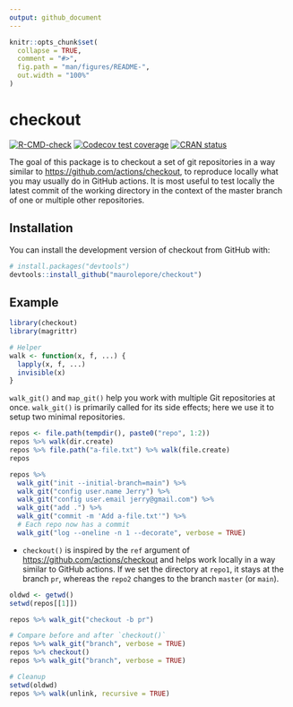 ```yaml
---
output: github_document
---
```


<!-- README.md is generated from README.Rmd. Please edit that file -->

```r
knitr::opts_chunk$set(
  collapse = TRUE,
  comment = "#>",
  fig.path = "man/figures/README-",
  out.width = "100%"
)
```

# checkout

<!-- badges: start -->
[![R-CMD-check](https://github.com/maurolepore/checkout/workflows/R-CMD-check/badge.svg)](https://github.com/maurolepore/checkout/actions)
[![Codecov test coverage](https://codecov.io/gh/maurolepore/checkout/branch/main/graph/badge.svg)](https://codecov.io/gh/maurolepore/checkout?branch=main)
[![CRAN status](https://www.r-pkg.org/badges/version/checkout)](https://CRAN.R-project.org/package=checkout)
<!-- badges: end -->

The goal of this package is to checkout a set of git repositories in a way
similar to <https://github.com/actions/checkout>, to reproduce locally what you
may usually do in GitHub actions. It is most useful to test locally the latest
commit of the working directory in the context of the master branch of one or
multiple other repositories.

## Installation

You can install the development version of checkout from GitHub with:

``` r
# install.packages("devtools")
devtools::install_github("maurolepore/checkout")
```

## Example

```r
library(checkout)
library(magrittr)

# Helper
walk <- function(x, f, ...) {
  lapply(x, f, ...)
  invisible(x)
}
```

`walk_git()` and `map_git()` help you work with multiple Git repositories at
once. `walk_git()` is primarily called for its side effects; here we use it to
setup two minimal repositories.

```r
repos <- file.path(tempdir(), paste0("repo", 1:2))
repos %>% walk(dir.create)
repos %>% file.path("a-file.txt") %>% walk(file.create)
repos

repos %>%
  walk_git("init --initial-branch=main") %>%
  walk_git("config user.name Jerry") %>%
  walk_git("config user.email jerry@gmail.com") %>%
  walk_git("add .") %>%
  walk_git("commit -m 'Add a-file.txt'") %>%
  # Each repo now has a commit
  walk_git("log --oneline -n 1 --decorate", verbose = TRUE)
```

* `checkout()` is inspired by the `ref` argument of
<https://github.com/actions/checkout> and helps work locally in a way similar to
GitHub actions. If we set the directory at `repo1`, it stays at the branch `pr`,
whereas the `repo2` changes to the branch `master` (or `main`).

```r
oldwd <- getwd()
setwd(repos[[1]])

repos %>% walk_git("checkout -b pr")

# Compare before and after `checkout()`
repos %>% walk_git("branch", verbose = TRUE)
repos %>% checkout()
repos %>% walk_git("branch", verbose = TRUE)

# Cleanup
setwd(oldwd)
repos %>% walk(unlink, recursive = TRUE)
```
